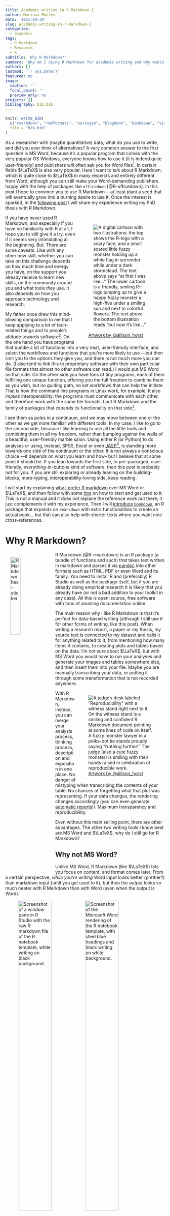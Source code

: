 ```yaml
---
title: Academic writing in R Markdown I
author: Mariana Montes
date: '2021-10-30'
slug: academic-writing-in-r-markdown-i
categories:
  - academic
tags:
  - R Markdown
  - Research
  - R
subtitle: 'Why R Markdown?'
summary: 'Why am I using R Markdown for academic writing and why would you want to? First part of at two-parts post on Academic Writing with R Markdown'
authors: []
lastmod: '`r Sys.Date()'
featured: no
image:
  caption: ''
  focal_point: ''
  preview_only: no
projects: []
bibliography: bib.bib
---
```


```r
knitr::write_bib(
  c("rmarkdown", "rmdformats", "xaringan", "blogdown", "bookdown", "vitae", "officedown", "todor"),
  file = "bib.bib"
)
```

As a researcher with (maybe quantitative) data, what do you use to write, and did you ever think of alternatives? A very common answer to the first question is MS Word, because it's a popular program that comes with the very popular OS Windows, everyone knows how to use it (it is indeed quite user-friendly) and publishers will often ask you for Word files^[It could also be OpenOffice, or whatever the Mac counterpart is...]. In certain fields $\LaTeX$ is also very popular. Here I want to talk about R Markdown, which is quite close to $\LaTeX$ in many respects and entirely different from Word, although you can still make your Word-demanding publishers happy with the help of packages like `officedown` [@R-officedown]. In this post I hope to convince you to use R Markdown ---at least plant a seed that will eventually grow into a burning desire to use it. Once the interest is sparked, in the [following post](../2021-10-31-academic-writing-in-r-markdown-ii/) I will share my experience writing my PhD thesis with R Markdown.

<figure style="float:right;width:40%;">
<img src="images/r_first_then.png" alt='A digital cartoon with two illustrations: the top shows the R-logo with a scary face, and a small scared little fuzzy monster holding up a white flag in surrender while under a dark stormcloud. The text above says “at first I was like…” The lower cartoon is a friendly, smiling R-logo jumping up to give a happy fuzzy monster a high-five under a smiling sun and next to colorful flowers. The text above the bottom illustration reads “but now it’s like…”'/ style="margin:1rem;">
<figcaption>[Artwork by \@allison_horst](https://github.com/allisonhorst/stats-illustrations/)</figcaption>
</figure>

If you have never used R Markdown, and especially if you have no familiarity with R at all, I hope you to still give it a try, even if it seems very intimidating at the beginning. But. There are some caveats. Like with any other new skill, whether you can take on this challenge depends on how much time and energy you have, on the support you already receive to learn new skills, on the community around you and what tools *they* use. It also depends on how you approach technology and research.

My father once drew this mind-blowing comparison to me that I keep applying to a lot of tech-related things and to people's attitude towards software^[It is also related to Yihui Xie's distinction between ["data analysts and software engineers"](https://yihui.org/en/2018/09/notebook-war/) and Hadley Wickham's between ["practitioners and programmers"](https://www.youtube.com/watch?v=Qne86lxjgtg), which helped me give more shape to this idea.].
On the one hand you have programs that bundle a lot of functions into a very neat, user-friendly interface, and select the workflows and functions that you're more likely to use ---but then limit you to the options they give you, and there is not much more you can do. (I also tend to link this to proprietary software with their own particular file formats that almost no other software can read.) I would put MS Word on that side.
On the other side you have tons of tiny programs, each of them fulfilling one unique function, offering you the full freedom to combine them as you wish, but no guiding path, no set workflows that can help the initiate. That is how the command line programs in Linux work, for example. It also *implies* interoperability: the programs must communicate with each other, and therefore work with the same file formats. I put R Markdown and the family of packages that expands its functionality on that side^[Granted, using R Studio pushes it a tiny bit to the other side.]. 

I see them as poles in a continuum, and we may move between one or the other as we get more familiar with different tools. In my case, I like to go to the second side, because I like learning to use all the little tools and combining them in all my freedom, rather than bumping against the walls of a beautiful, user-friendly marble salon. Using either R (or Python) to do analyses or using, instead, SPSS, Excel or even [JASP](https://jasp-stats.org/)^[Which is based on R.], is standing more towards one side of the continuum or the other. It is not always a conscious choice ---it depends on what you learn and how-- but I believe that at some point it should be. If you lean towards the first side, to pre-packaged, user-friendly, everything-in-buttons kind of software, then this post is probably not for you. If you are still exploring or already leaning on the building-blocks, more-typing, interoperability-loving side, keep reading.

I will start by explaining [why I prefer R markdown](#why) over MS Word or $\LaTeX$, and then follow with some [tips](#tips) on how to start and get used to it. This is not a manual and it does not replace the reference work out there; it just complements it with my experience.
<!-- I wouldn't recommend starting with your thesis, because a thesis is hard enough without having to learn a new format for writing, but R markdown does come with awesome documentation and very handy templates to slowly get the hang of it. -->
Then I will [introduce `bookdown`](#bookdown), an R package that expands on `rmarkdown` with extra functionalities to create an actual *book*... but that can also help with shorter texts where you want nice cross-references.

# Why R Markdown? {#why}

<img src="images/rmarkdown.png" alt="R Markdown hex-sticker" width="25%" style="float:left;margin:1rem;"/>

R Markdown [@R-rmarkdown] is an R package (a bundle of functions and such) that takes text written in markdown and parses it via [pandoc](https://pandoc.org/MANUAL.html) into other formats such as HTML, PDF or even Word and its family. You need to install R and (preferably) R Studio as well as the package itself, but if you are already doing empirical research it is likely that you already have (or not a bad addition to your toolkit in any case). All this is open-source, free software with tons of amazing documentation online.

The main reason why I like R Markdown is that it's perfect for data-based writing (although I still use it for other forms of writing, like this post). When writing a research report, a paper or my thesis, my source text is connected to my dataset and calls it for anything related to it, from mentioning how many items it contains, to creating plots and tables based on the data. I'm not sure about $\LaTeX$, but with MS Word you would have to run your analyses and generate your images and tables somewhere else, and then insert them into your file. Maybe you are manually transcribing your data, or putting it through some transformation that is not recorded anywhere.

<figure style="float:right;width:40%;">
<img src="images/reproducibility_court.png" alt='A judge’s desk labeled “Reproducibility” with a witness stand right next to it. On the witness stand is a smiling and confident R Markdown document pointing at some lines of code on itself. A fuzzy monster lawyer in a polka-dot tie stands proudly saying “Nothing further!” The judge (also a cute fuzzy monster) is smiling with their hands raised in celebration of reproducible work.'/ style="margin:0;padding:0;">
<figcaption>[Artwork by \@allison_horst](https://github.com/allisonhorst/stats-illustrations/)</figcaption>
</figure>
With R Markdown, instead, you can merge your analysis process, thinking process, description and exposition in one place. No danger of mistyping when transcribing the contents of your table. No chances of forgetting what that plot was representing. If your data changes, the rendering changes accordingly (you can even generate [automatic reports](https://bookdown.org/yihui/rmarkdown-cookbook/parameterized-reports.html)!). Maximum transparency and reproducibility.

Even without this main selling point, there are other advantages.
The other two writing tools I know best are MS Word and $\LaTeX$, why do I still go for R Markdown?

## Why not MS Word?

Unlike MS Word, R Markdown (like $\LaTeX$) lets you focus on content, and format comes later. From a certain perspective, *while you're writing* Word input looks better (prettier?) than markdown input (until you get used to it), but then the *output* looks so much neater with R Markdown than with Word (even when the output is Word).

<figure>
<img src="images/r_notebook_rmd.png" width="50%" alt="Screenshot of a window pane in R Studio with the raw R markdown file of the R notebook template, white writing on black background." style="float:left;" />
<img src="images/r_notebook_word.png" width="50%" alt="Screenshot of the Microsoft Word rendering of the R notebook template, with steel blue headings and black writing on white background." style="float:right;"/>
<figcaption>R Markdown source file and its MS Word output.</figcaption>
</figure>

I think one reason for this is that with MS Word you can use styles, while in R Markdown you cannot *not* use styles. Everything has a function and format is linked to that function. You rarely need to tell R Markdown: "make this neat and pretty". If anything, you can have fun making it extra gorgeous in ways I don't think MS Word could handle.

<figure>
<img src="images/r_notebook_html.png" width="50%" alt="Screenshot of the basic HTML rendering of the R notebook template, with basic sans serif, black font on a white background." style="float:left;" />
<img src="images/r_notebook_pdf.png" width="50%" alt="Screenshot of the LaTeX rendering of the R notebook template, with elegant serif fonts." style="float:right;"/>
<figcaption>Most basic HTML and PDF rendering of the default R Markdown template.</figcaption>
</figure>

Next to this core component, other advantages of R Markdown (and $\LaTeX$) over MS Word are:

- **Formatting of images and tables**:  They are much more neatly formatted and located, there is no need to move them around to fit the page, or not nearly as much as with Word.
- **Commenting text**: You have a paragraph or section that you don't want to get rid of just yet but want out of the way? In MS Word you would need to cut and paste to another file with all the other misfits: in R Markdown you just *comment* the text. If you've never done programming this just consists of surrounding the text in special symbols^[R Studio has you covered with `Ctrl`+`Shift`+`C`.] so that it is invisible to the program. You will still have the text in your source file but will not be rendered in the output. Better yet: the `todor` package [@R-todor] helps you manage comments starting with `TODO`, `NOTE`, `FIXME`, etc., making it easy to find and track all such comments *in a project*, like searchable post-its!
- **Cross-references**: Creating cross-references to another section of your text, to figures or to tables is extremely easy and straightforward. They are also automatically refreshed ---in MS Word the last time I did this I had to select the full text and "update fields". Citations also become cross-references to the reference at the end of your text.

## Why not $\LaTeX$?

R Markdown is not so different from $\LaTeX$ ---in fact, it *uses* $\LaTeX$ to generate the PDF output, so the end product looks the same. You can even include $\LaTeX$ code to write formulas (e.g. `$a = \frac{1}{n}$` is rendered as $a = \frac{1}{n}$), insert Greek letters (e.g. `$\alpha$` is rendered as $\alpha$), etc. The main difference is in the input: the markdown markup is much easier to read and write. When I first started with $\LaTeX$ I thought it looked awful in its source format but so beautiful in the output that it was worth it. Yet, R Markdown does the same with a less ugly input (unless you choose to include $\LaTeX$, of course). Moreover, R Markdown offers a range of other output formats, such as HTML, which can be so incredibly beautiful and interactive.

# Tips to start {#tips}

If you were convinced by my arguments in favor of R Markdown but you have no experience writing with markdown or with $\LaTeX$... how do you start? The world of R Markdown is so vast and plentiful, how do you not *drown*?

The first step is, of course, to [install R markdown](https://bookdown.org/yihui/rmarkdown/installation.html). Assuming you already have R and R Studio, you run on the console:

```r
install.pacakges("rmarkdown")
# if you want Latex output:
install.packages("tinytex")
tinytex::install_tinytex()
```

<figure style="float:right;width:30%;">
<img src="images/new_rmarkdown.png" alt='Screenshot of R Studio "new file" menu, where the "R Markdown" option is selected. A tooltip read "Create a new R Markdown document".'/ style="margin:0;padding:0;">
<figcaption>Create new R Markdown file in R Studio.</figcaption>
</figure>

The second step is to create an empty document.
Both `rmarkdown`, packages that offer templates (e.g. `rmdformats` [@R-rmdformats]) and packages that expand on formats (e.g. `bookdown` [@R-bookdown] for books, `xaringan` [@R-xaringan] for slides, `blogdown` [@R-blogdown] for blogs, `vitae` [@R-vitae] for CVs) come with handy starting documents that often work as documentation.

Any new document will initially contain some basic metadata and minimal content, such as a title, a plot based on some dataset native to R, and some text and hyperlinks to more documentation. If this is your first time using the template, I recommend you first *knit it* ---so, even if you are experienced in R Markdown, the first time you use `bookdown` or `xaringan`, for example, just knit the default file.


<figure>
<img src="images/knitit.png" alt='Screenshot of top of the editing panel in R Studio, with a hand-drawn yellow circle around a button that reads "Knit". The text in the panel shows the previous paragraph, reading "I recommend you first knit it".'/ style="margin:0;padding:0;">
<figcaption>Knit it.</figcaption>
</figure>

That way, you can have an idea of the mapping between what you see in your .Rmd file and the output. You can try out the different kinds of output, and that way also make sure that everything is running properly.

Once that very basic setup works, you can start playing with the content: modify the title in the metadata, change the title(s) in the source file, remove the image, write whatever you want... As you make changes, you can keep knitting the file to see what happens. If things don't break, you can extend your reach, add more text, include your data, etc. @rmarkdown2018 and @rmarkdown2020 are excellent ---free, available online--- resources to get more and more proficient. I do recommend that you start adding skills as you *need* them. The moment you want to add a plot, go check how to. When you feel the need to cite, go look at the documentation and try. Do not try to get everything in at once, because it's A LOT. Do appreciate the awesomeness of every little step you are taking.

# Introducing `bookdown` {#bookdown}

<img src="images/bookdown.png" alt="Bookdown hex-sticker" width="25%" style="float:left;margin:1rem;"/>

R markdown is the basic foundation of this workflow, but there is a full constellation of connected packages that expand on different features. One of them is the `bookdown` package [@R-bookdown], mostly meant for the writing of books. Many books *about* R are written like this.
<!-- The ones I have read up to now (and that made me want to write my own) include: -->

<!-- - Hadley Wickham & Garrett Grolemund's [*R for Data Science*](https://r4ds.had.co.nz/) -->
<!-- - Hadley Wickham's [*Advanced R*](https://adv-r.hadley.nz/) -->
<!-- - Yihui Xie's [`bookdown` documentation](https://bookdown.org/yihui/bookdown/) as well as R Markdown's documentation [@rmarkdown2018, @rmarkdown2020] -->
<!-- - Jenny Bryan *et al*'s [*Happy Git with R*](https://happygitwithr.com/) -->
<!-- - Claus O. Wilke's [*Fundamentals of Data Visualization*](https://clauswilke.com/dataviz/) -->

The three important points of `bookdown` for me are (1) chapter organization, (2) git integration and (3) easier cross-references.
The first two are linked to the fact that your full book is one R project, which can be linked to one Git repository. With my smaller R reports, I might have one large R project (which is often also [a git repository](https://happygitwithr.com/)) with multiple, unrelated analyses that may work with the same dataset or something. With `bookdown`, instead, you have one .Rmd file for each of your chapters, and everything is knitted together into one unitary entity: one website with different HTML files for each chapter joined by a table of contents, or one unique PDF/EPUB file. You can't really insert an independent .Rmd file inside your project and knit it independently.

Because of this, if you want to send your text to someone (for proofreading, for example), you will either send the full PDF or a bundle of HTMLs^[If that someone can proofread in R Markdown that would be even better though.], which might not be so convenient. In terms of writing, however, I find this organization very useful: you can focus on your chapter and its own file or easily reorder the different chapters, but they are always connected. The appropriate table of contents is generated automatically and you can even cross-reference *to sections in a different chapter*.

The fact that the book is contained in [its own project](https://www.tidyverse.org/blog/2017/12/workflow-vs-script/) makes it very neat in terms of how you manage and understand the relationship between the components: not just the different chapters but the bibliography, the datasets, the figures, etc. It forces you to organize the contents in a more compact and coherent way. It is also a perfect match with git (version control!) and for eventually sharing your project with the world as a GitHub repository or even a GitHub Page (which is how my thesis is shown to the public too).

Finally, while cross-references with R Markdown are quite basic, referencing a figure or table is much easier in `bookdown` (see [my next post](../2021-10-31-academic-writing-in-r-markdown-ii/#render)). Note that `bookdown` also offers single-file formats, such as `html_document2` or `pdf_document2`, which expand on the basic `rmarkdown` counterparts with this new feature.

# Final thoughts

If you want to learn about R Markdown, you can just google it and you will be bombarded with cheatsheets, reference books and posts. There is a lot out there. What *I* can offer is my own experience: why *I* think it's amazing, what I think you should be careful about, where I have tripped and what brings me joy. Knowing that it's there doesn't really tell you why you should care, what is in it for you, how it can make *you* happy. I hope this helps.

# References

